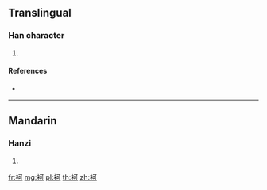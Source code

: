 {{character info/new}}
==Translingual==

===Han character===
{{Han char|rn=145|rad=衣|as=05|sn=11|four=|canj=LMNR}}

# {{defn|Han|sort=衣05}}

====References====
* {{Han ref|kx=1114.140|dkj=34189|dj=1580.020|hdz=53082.040|uh=8894|ud=34964}}

----

==Mandarin==

===Hanzi===
{{cmn-hanzi|pin=[[hè]] ([[he4]])|wg=ho<sup>4</sup>}}

# {{defn|lang=cmn|sort=衣05}}

[[fr:袔]]
[[mg:袔]]
[[pl:袔]]
[[th:袔]]
[[zh:袔]]